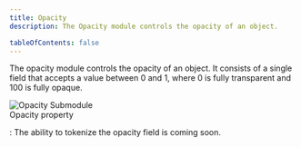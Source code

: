 ```yaml
---
title: Opacity
description: The Opacity module controls the opacity of an object.

tableOfContents: false
---
```



The opacity module controls the opacity of an object. It consists of a single field that accepts a value between 0 and 1, where 0 is fully transparent and 100 is fully opaque.


<div style={{ textAlign: 'center' }}>
  <picture>
    <Image src={opacity} alt="Opacity Submodule" width={563} />
    <Figcaption>Opacity property</Figcaption>
  </picture>
</div>

<Badge text='Coming soon' />: The ability to tokenize the opacity field is coming soon.